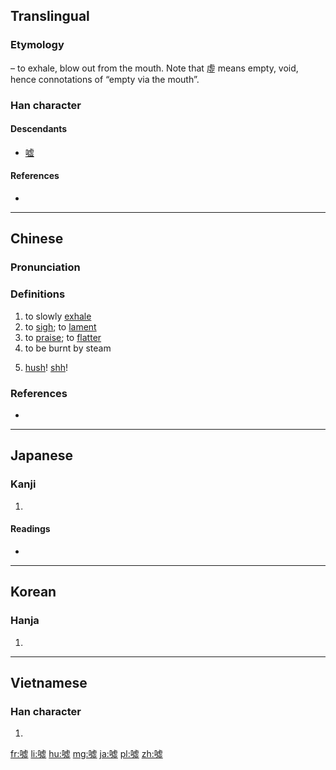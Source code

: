{{also|嘘}}
==Translingual==

===Etymology===
{{Han compound|口|t1=mouth|虛|ls=psc|c1=s|c2=p}} – to exhale, blow out from the mouth. Note that 虛 means empty, void, hence connotations of “empty via the mouth”.

===Han character===
{{Han char|rn=30|rad=口|as=11|sn=14|four=61017|canj=RYPM|ids=⿰口虛}}

====Descendants====
* [[嘘]]

====References====
* {{Han ref|kx=0209.151|dkj=04206|dj=0429.080|hdz=10675.120|uh=5653|ud=22099|bh=BC4E|bd=48206}}

----

==Chinese==
{{zh-forms|s=嘘}}

===Pronunciation===
{{zh-pron
|m=xū
|c=heoi1
|mc=y
|oc=
|ma=
|cat=v,interjection
}}

===Definitions===
{{zh-hanzi}}

# to slowly [[exhale]]
# to [[sigh]]; to [[lament]]
# to [[praise]]; to [[flatter]]
# to be burnt by steam
# {{cx|Mandarin|lang=zh}} [[hush]]! [[shh]]!

===References===
* {{R:twedu|a00861}}

----

==Japanese==

===Kanji===
{{ja-kanji|grade=|rs=口11}}

# {{defn|lang=ja|sort=口11}}

====Readings====
* {{ja-readings|on=[[きょ]] (kyo)|kun=[[ふく]] (fuku), [[うそ]] (uso)}}

----

==Korean==

===Hanja===
{{ko-hanja|hangeul=허|rv=heo|mr=hŏ}}

# {{defn|lang=ko|sort=口11}}

----

==Vietnamese==

===Han character===
{{vi-hantu|[[hờ]]|rs=口11}}

# {{defn|lang=vi|sort=口11}}

[[fr:噓]]
[[li:噓]]
[[hu:噓]]
[[mg:噓]]
[[ja:噓]]
[[pl:噓]]
[[zh:噓]]